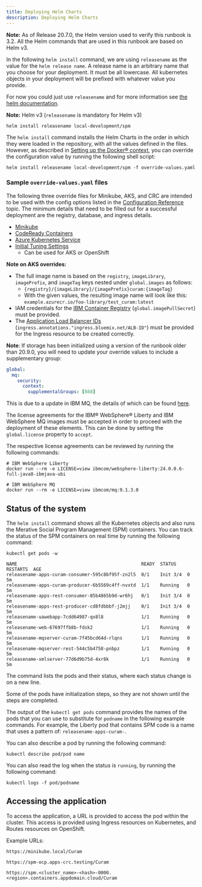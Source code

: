 ```yaml
---
title: Deploying Helm Charts
description: Deploying Helm Charts
---
```


<InlineNotification>

**Note:** As of Release 20.7.0, the Helm version used to verify this runbook is 3.2. All the Helm commands that are used in this runbook are based on Helm v3.

</InlineNotification>

In the following `helm install` command, we are using `releasename` as the value for the `helm release name`. A release name is an arbitrary name that you choose for your
deployment. It must be all lowercase. All kubernetes objects in your deployment will be prefixed with whatever value you provide.

For now you could just use `releasename` and for more information see [the helm documentation](https://helm.sh/docs/intro/using_helm/).

<InlineNotification>

**Note:** Helm v3 (`releasename` is mandatory for Helm v3)

</InlineNotification>

```shell
helm install releasename local-development/spm
```

The `helm install` command installs the Helm Charts in the order in which they were loaded in the repository, with all the values defined in the files.
However, as described in [Setting up the Docker® context](/build-images/setup_docker_context), you can override the configuration value by running the following shell script:

```shell
helm install releasename local-development/spm -f override-values.yaml
```

### Sample `override-values.yaml` files

The following three override files for Minikube, AKS, and CRC are intended to be used with the config options listed in the
[Configuration Reference](/deployment/config-reference) topic. The minimum details that need to be filled out for a successful deployment
are the registry, database, and ingress details.

* [Minikube](/resources/minikube-values.yaml)
* [CodeReady Containers](/resources/crc-values.yaml)
* [Azure Kubernetes Service](/resources/aks-values.yaml)
* [Initial Tuning Settings](/resources/tuning-values.yaml)
  * Can be used for AKS or OpenShift

<InlineNotification>

**Note on AKS overrides:**

* The full image name is based on the `registry`, `imageLibrary`, `imagePrefix`, and `imageTag` keys nested under `global.images` as follows:
  * `{registry}/{imageLibrary}/{imagePrefix}curam:{imageTag}`
  * With the given values, the resulting image name will look like this: `example.azurecr.io/foo-library/test_curam:latest`
* IAM credentials for the [IBM Container Registry](https://cloud.ibm.com/docs/containers?topic=containers-registry) (`global.imagePullSecret`) must be provided.
* The [Application Load Balancer IDs](https://cloud.ibm.com/docs/containers?topic=containers-ingress_annotation#alb-id) (`ingress.annotations."ingress.bluemix.net/ALB-ID"`) must be provided for the Ingress resource to be created correctly.

</InlineNotification>

<InlineNotification>

**Note**: If storage has been initialized using a version of the runbook older than 20.9.0, you will need to update your
override values to include a supplementary group:

```yaml
global:
  mq:
    security:
      context:
        supplementalGroups: [888]
```

This is due to a update in IBM MQ, the details of which can be found [here](https://github.com/IBM/charts/blob/master/stable/ibm-mqadvanced-server-dev/RELEASENOTES.md).

</InlineNotification>

The license agreements for the IBM® WebSphere® Liberty and IBM WebSphere MQ images must be accepted in order to proceed with the deployment of these elements. This can be done by setting the `global.license` property to `accept`.

The respective license agreements can be reviewed by running the following commands:

```shell
# IBM WebSphere Liberty
docker run --rm -e LICENSE=view ibmcom/websphere-liberty:24.0.0.6-full-java8-ibmjava-ubi

# IBM WebSphere MQ
docker run --rm -e LICENSE=view ibmcom/mq:9.1.3.0
```

## Status of the system

The `helm install` command shows all the Kubernetes objects and also runs the Merative Social Program Management (SPM) containers.
You can track the status of the SPM containers on real time by running the following command:

```shell
kubectl get pods -w

NAME                                              READY  STATUS    RESTARTS  AGE
releasename-apps-curam-consumer-595c8bf95f-zn2l5  0/1    Init 3/4  0         5m
releasename-apps-curam-producer-6b5569c4ff-nvxtd  1/1    Running   0         5m
releasename-apps-rest-consumer-85b4865b9d-wr6hj   0/1    Init 3/4  0         5m
releasename-apps-rest-producer-cd8fdbbbf-j2mjj    0/1    Init 3/4  0         5m
releasename-uawebapp-7cdd64987-qx8l8              1/1    Running   0         5m
releasename-web-67697ffb8b-fdsk2                  1/1    Running   0         5m
releasename-mqserver-curam-7f45bcd64d-rlqns       1/1    Running   0         5m
releasename-mqserver-rest-544c5b4758-pnbpz        1/1    Running   0         5m
releasename-xmlserver-77d6d9b75d-4xr8k            1/1    Running   0         5m

```

The command lists the pods and their status, where each status change is on a new line.

Some of the pods have initialization steps, so they are not shown until the steps are completed.

The output of the `kubectl get pods` command provides the names of the pods that you can use to substitute for `podname` in the following example commands.
For example, the Liberty pod that contains SPM code is a name that uses a pattern of: `releasename-apps-curam-`.

You can also describe a pod by running the following command:

```shell
kubectl describe pod/pod name
```

You can also read the log when the status is `running`, by running the following command:

```shell
kubectl logs -f pod/podname
```

## Accessing the application

To access the application, a URL is provided to access the pod within the cluster. This access is provided using Ingress resources on Kubernetes, and Routes resources on OpenShift.

Example URLs:

<Tabs>

<Tab label="Minikube">
<Row>
<Column>

```shell
https://minikube.local/Curam
```

</Column>
</Row>
</Tab>

<Tab label="CRC">
<Row>
<Column>

```shell
https://spm-ocp.apps-crc.testing/Curam
```

</Column>
</Row>
</Tab>

<Tab label="AKS">
<Row>
<Column>

```shell
https://spm.<cluster_name>-<hash>-0000.<region>.containers.appdomain.cloud/Curam
```

</Column>
</Row>
</Tab>

</Tabs>
